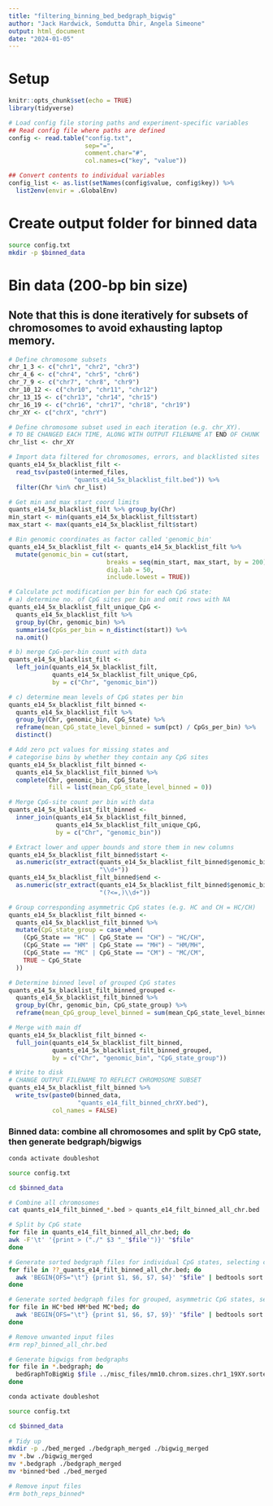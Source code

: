 ```yaml
---
title: "filtering_binning_bed_bedgraph_bigwig"
author: "Jack Hardwick, Somdutta Dhir, Angela Simeone"
output: html_document
date: "2024-01-05"
---
```


# Setup
```r
knitr::opts_chunk$set(echo = TRUE)
library(tidyverse)

# Load config file storing paths and experiment-specific variables
## Read config file where paths are defined
config <- read.table("config.txt", 
                     sep="=", 
                     comment.char="#", 
                     col.names=c("key", "value"))

## Convert contents to individual variables
config_list <- as.list(setNames(config$value, config$key)) %>%
  list2env(envir = .GlobalEnv)
```

# Create output folder for binned data
```bash
source config.txt
mkdir -p $binned_data
```

# Bin data (200-bp bin size)
## Note that this is done iteratively for subsets of chromosomes to avoid exhausting laptop memory.
```r
# Define chromosome subsets
chr_1_3 <- c("chr1", "chr2", "chr3")
chr_4_6 <- c("chr4", "chr5", "chr6")
chr_7_9 <- c("chr7", "chr8", "chr9")
chr_10_12 <- c("chr10", "chr11", "chr12")
chr_13_15 <- c("chr13", "chr14", "chr15")
chr_16_19 <- c("chr16", "chr17", "chr18", "chr19")
chr_XY <- c("chrX", "chrY")

# Define chromosome subset used in each iteration (e.g. chr_XY).
# TO BE CHANGED EACH TIME, ALONG WITH OUTPUT FILENAME AT END OF CHUNK
chr_list <- chr_XY

# Import data filtered for chromosomes, errors, and blacklisted sites
quants_e14_5x_blacklist_filt <-
  read_tsv(paste0(intermed_files,
                  "quants_e14_5x_blacklist_filt.bed")) %>%
  filter(Chr %in% chr_list)

# Get min and max start coord limits
quants_e14_5x_blacklist_filt %>% group_by(Chr)
min_start <- min(quants_e14_5x_blacklist_filt$start)
max_start <- max(quants_e14_5x_blacklist_filt$start)

# Bin genomic coordinates as factor called 'genomic_bin'
quants_e14_5x_blacklist_filt <- quants_e14_5x_blacklist_filt %>%
  mutate(genomic_bin = cut(start,
                           breaks = seq(min_start, max_start, by = 200),
                           dig.lab = 50,
                           include.lowest = TRUE))

# Calculate pct modification per bin for each CpG state:
# a) determine no. of CpG sites per bin and omit rows with NA
quants_e14_5x_blacklist_filt_unique_CpG <-
  quants_e14_5x_blacklist_filt %>%
  group_by(Chr, genomic_bin) %>%
  summarise(CpGs_per_bin = n_distinct(start)) %>%
  na.omit()

# b) merge CpG-per-bin count with data
quants_e14_5x_blacklist_filt <-
  left_join(quants_e14_5x_blacklist_filt,
            quants_e14_5x_blacklist_filt_unique_CpG,
            by = c("Chr", "genomic_bin"))

# c) determine mean levels of CpG states per bin
quants_e14_5x_blacklist_filt_binned <-
  quants_e14_5x_blacklist_filt %>%
  group_by(Chr, genomic_bin, CpG_State) %>%
  reframe(mean_CpG_state_level_binned = sum(pct) / CpGs_per_bin) %>%
  distinct()

# Add zero pct values for missing states and
# categorise bins by whether they contain any CpG sites
quants_e14_5x_blacklist_filt_binned <-
  quants_e14_5x_blacklist_filt_binned %>%
  complete(Chr, genomic_bin, CpG_State,
           fill = list(mean_CpG_state_level_binned = 0))

# Merge CpG-site count per bin with data
quants_e14_5x_blacklist_filt_binned <-
  inner_join(quants_e14_5x_blacklist_filt_binned,
             quants_e14_5x_blacklist_filt_unique_CpG,
             by = c("Chr", "genomic_bin"))

# Extract lower and upper bounds and store them in new columns
quants_e14_5x_blacklist_filt_binned$start <-
  as.numeric(str_extract(quants_e14_5x_blacklist_filt_binned$genomic_bin,
                         "\\d+"))
quants_e14_5x_blacklist_filt_binned$end <-
  as.numeric(str_extract(quants_e14_5x_blacklist_filt_binned$genomic_bin,
                         "(?<=,)\\d+"))

# Group corresponding asymmetric CpG states (e.g. HC and CH = HC/CH)
quants_e14_5x_blacklist_filt_binned <-
  quants_e14_5x_blacklist_filt_binned %>%
  mutate(CpG_state_group = case_when(
    (CpG_State == "HC" | CpG_State == "CH") ~ "HC/CH",
    (CpG_State == "HM" | CpG_State == "MH") ~ "HM/MH",
    (CpG_State == "MC" | CpG_State == "CM") ~ "MC/CM",
    TRUE ~ CpG_State
  ))

# Determine binned level of grouped CpG states
quants_e14_5x_blacklist_filt_binned_grouped <-
  quants_e14_5x_blacklist_filt_binned %>%
  group_by(Chr, genomic_bin, CpG_state_group) %>%
  reframe(mean_CpG_group_level_binned = sum(mean_CpG_state_level_binned))

# Merge with main df
quants_e14_5x_blacklist_filt_binned <-
  full_join(quants_e14_5x_blacklist_filt_binned,
            quants_e14_5x_blacklist_filt_binned_grouped,
            by = c("Chr", "genomic_bin", "CpG_state_group"))

# Write to disk
# CHANGE OUTPUT FILENAME TO REFLECT CHROMOSOME SUBSET
quants_e14_5x_blacklist_filt_binned %>%
  write_tsv(paste0(binned_data, 
                   "quants_e14_filt_binned_chrXY.bed"),
            col_names = FALSE)
```

### Binned data: combine all chromosomes and split by CpG state, then generate bedgraph/bigwigs
```zsh
conda activate doubleshot

source config.txt

cd $binned_data

# Combine all chromosomes
cat quants_e14_filt_binned_*.bed > quants_e14_filt_binned_all_chr.bed

# Split by CpG state 
for file in quants_e14_filt_binned_all_chr.bed; do
awk -F'\t' '{print > ("./" $3 "_'$file'")}' "$file"
done

# Generate sorted bedgraph files for individual CpG states, selecting columns and placing in following order: (1) chr, (2) bin start, (3) bin end, (4) percentage modification across bin
for file in ??_quants_e14_filt_binned_all_chr.bed; do
  awk 'BEGIN{OFS="\t"} {print $1, $6, $7, $4}' "$file" | bedtools sort -i - > "${file%%.bed}.bedgraph"
done

# Generate sorted bedgraph files for grouped, asymmetric CpG states, selecting columns and placing in following order: (1) chr, (2) bin start, (3) bin end, (4) grouped percentage modification across bin
for file in HC*bed HM*bed MC*bed; do
  awk 'BEGIN{OFS="\t"} {print $1, $6, $7, $9}' "$file" | bedtools sort -i - > "${file%%.bed}.grouped.bedgraph"
done

# Remove unwanted input files
#rm rep?_binned_all_chr.bed

# Generate bigwigs from bedgraphs
for file in *.bedgraph; do
  bedGraphToBigWig $file ../misc_files/mm10.chrom.sizes.chr1_19XY.sorted ${file%%.bedgraph}.bw
done
```

```zsh
conda activate doubleshot

source config.txt

cd $binned_data
  
# Tidy up
mkdir -p ./bed_merged ./bedgraph_merged ./bigwig_merged
mv *.bw ./bigwig_merged
mv *.bedgraph ./bedgraph_merged
mv *binned*bed ./bed_merged

# Remove input files
#rm both_reps_binned*
```
